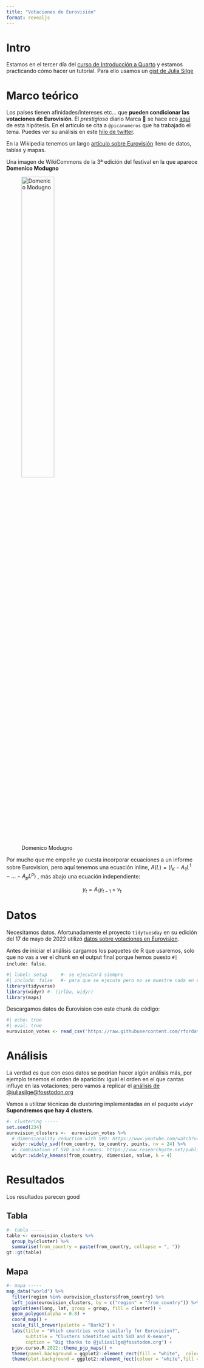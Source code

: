 ```yaml
---
title: "Votaciones de Eurovisión"
format: revealjs
---
```



# Intro

Estamos en el tercer día del [curso de Introducción a Quarto](https://perezp44.github.io/intro.to.quarto/) y estamos practicando cómo hacer un tutorial. Para ello usamos un [gist de Julia Silge](https://gist.github.com/juliasilge/c5e76731e8dc4e2b709f5afd4ebf9b61
)

# Marco teórico

Los países tienen afinidades/intereses etc... que **pueden condicionar las votaciones de Eurovisión**. El *prestigioso* diario Marca 🫠 se hace eco [aquí](https://www.marca.com/tiramillas/musica/2023/05/11/645c8fd1268e3e48528b45c2.html) de esta hipótesis. En el artículo se cita a `@picanumeros` que ha trabajado el tema. Puedes ver su análisis en este [hilo de twitter](https://twitter.com/Picanumeros/status/1525422610179293184).

En la Wikipedia tenemos un largo [artículo sobre Eurovisión](https://es.wikipedia.org/wiki/Festival_de_la_Canci%C3%B3n_de_Eurovisi%C3%B3n) lleno de datos, tablas y mapas. 

Una imagen de WikiCommons de la 3ª edición del festival en la que aparece **Domenico Modugno**

![Domenico Modugno](https://upload.wikimedia.org/wikipedia/commons/thumb/f/fa/Domenico_Modugno_%281958%29%2C_Bestanddeelnr_909-4001.jpg/800px-Domenico_Modugno_%281958%29%2C_Bestanddeelnr_909-4001.jpg){#fig-01 fig-align="center" width="45%"}




Por mucho que me empeñe yo cuesta incorporar ecuaciones a un informe sobre Eurovision, pero aquí tenemos una ecuación inline, $A(L)=(I_{K}-A_{1}L^{1}- ... -A_{p}L^{p})$   , más abajo una ecuación independiente:

$$y_{t}=A_{1}y_{t-1}+v_{t}$$

# Datos

Necesitamos datos. Afortunadamente el proyecto `tidytuesday` en su edición del 17 de mayo de 2022 utilizó [datos sobre votaciones en Eurovision](https://github.com/rfordatascience/tidytuesday/tree/master/data/2022/2022-05-17#eurovision).

Antes de iniciar el análisis cargamos los paquetes de R que usaremos, solo que no vas a ver el chunk en el output final porque hemos puesto `#| include: false`.

```r
#| label: setup     #- se ejecutará siempre
#| include: false   #- para que se ejecute pero no se muestre nada en el output
library(tidyverse)
library(widyr) #- (irlba, widyr)
library(maps)
```


Descargamos datos de Eurovision con este chunk de código:

```r
#| echo: true
#| eval: true
eurovision_votes <- read_csv('https://raw.githubusercontent.com/rfordatascience/tidytuesday/master/data/2022/2022-05-17/eurovision-votes.csv')
```

# Análisis

La verdad es que con esos datos se podrían hacer algún análisis más, por ejemplo tenemos el orden de aparición: igual el orden en el que cantas influye en las votaciones; pero vamos a replicar el [análisis de @juliasilge@fosstodon.org](https://gist.github.com/juliasilge/c5e76731e8dc4e2b709f5afd4ebf9b61)


Vamos a utilizar técnicas de clustering implementadas en el paquete `widyr` **Supondremos que hay 4 clusters**.

```r
#- clustering -----
set.seed(234)
eurovision_clusters <-  eurovision_votes %>%
  # dimensionality reduction with SVD: https://www.youtube.com/watch?v=UyAfmAZU_WI
  widyr::widely_svd(from_country, to_country, points, nv = 24) %>%
  #- combination of SVD and k-means: https://www.researchgate.net/publication/284617182_Combination_of_Singular_Value_Decomposition_and_K-means_Clustering_Methods_for_Topic_Detection_on_Twitter
  widyr::widely_kmeans(from_country, dimension, value, k = 4)
```


# Resultados

Los resultados parecen good

## Tabla

```r
#- tabla -----
table <- eurovision_clusters %>% 
  group_by(cluster) %>% 
  summarise(from_country = paste(from_country, collapse = ", ")) 
gt::gt(table)
```

## Mapa

```r
#- mapa -----
map_data("world") %>%
  filter(region %in% eurovision_clusters$from_country) %>%
  left_join(eurovision_clusters, by = c("region" = "from_country")) %>%
  ggplot(aes(long, lat, group = group, fill = cluster)) +
  geom_polygon(alpha = 0.8) +
  coord_map() +
  scale_fill_brewer(palette = "Dark2") +
  labs(title = "Which countries vote similarly for Eurovision?",
       subtitle = "Clusters identified with SVD and K-means",
       caption = "Big thanks to @juliasilge@fosstodon.org") +
  pjpv.curso.R.2022::theme_pjp_maps() +
  theme(panel.background = ggplot2::element_rect(fill = "white",  color = NA)) +
  theme(plot.background = ggplot2::element_rect(colour = "white",fill = "white"))
```

